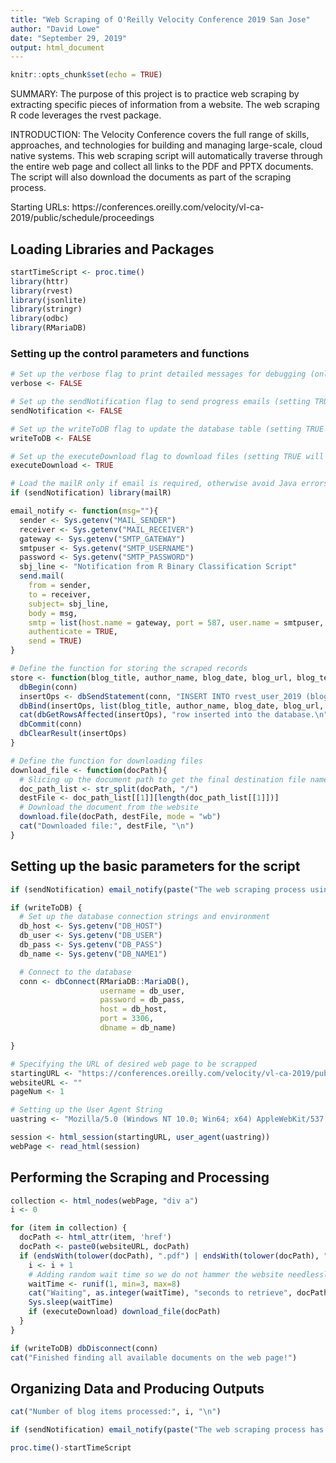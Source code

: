 ```yaml
---
title: "Web Scraping of O'Reilly Velocity Conference 2019 San Jose"
author: "David Lowe"
date: "September 29, 2019"
output: html_document
---
```


```r
knitr::opts_chunk$set(echo = TRUE)
```

SUMMARY: The purpose of this project is to practice web scraping by extracting specific pieces of information from a website. The web scraping R code leverages the rvest package.

INTRODUCTION: The Velocity Conference covers the full range of skills, approaches, and technologies for building and managing large-scale, cloud native systems. This web scraping script will automatically traverse through the entire web page and collect all links to the PDF and PPTX documents. The script will also download the documents as part of the scraping process.

Starting URLs: https://conferences.oreilly.com/velocity/vl-ca-2019/public/schedule/proceedings

## Loading Libraries and Packages

```r
startTimeScript <- proc.time()
library(httr)
library(rvest)
library(jsonlite)
library(stringr)
library(odbc)
library(RMariaDB)
```

### Setting up the control parameters and functions

```r
# Set up the verbose flag to print detailed messages for debugging (only TRUE will activate!)
verbose <- FALSE

# Set up the sendNotification flag to send progress emails (setting TRUE will send emails!)
sendNotification <- FALSE

# Set up the writeToDB flag to update the database table (setting TRUE will update!)
writeToDB <- FALSE

# Set up the executeDownload flag to download files (setting TRUE will download!)
executeDownload <- TRUE
```

```r
# Load the mailR only if email is required, otherwise avoid Java errors from loading mailR
if (sendNotification) library(mailR)

email_notify <- function(msg=""){
  sender <- Sys.getenv("MAIL_SENDER")
  receiver <- Sys.getenv("MAIL_RECEIVER")
  gateway <- Sys.getenv("SMTP_GATEWAY")
  smtpuser <- Sys.getenv("SMTP_USERNAME")
  password <- Sys.getenv("SMTP_PASSWORD")
  sbj_line <- "Notification from R Binary Classification Script"
  send.mail(
    from = sender,
    to = receiver,
    subject= sbj_line,
    body = msg,
    smtp = list(host.name = gateway, port = 587, user.name = smtpuser, passwd = password, ssl = TRUE),
    authenticate = TRUE,
    send = TRUE)
}
```

```r
# Define the function for storing the scraped records
store <- function(blog_title, author_name, blog_date, blog_url, blog_text){
  dbBegin(conn)
  insertOps <- dbSendStatement(conn, "INSERT INTO rvest_user_2019 (blog_title, author_name, blog_date, blog_url, blog_text) VALUES (?, ?, ?, ?, ?)")
  dbBind(insertOps, list(blog_title, author_name, blog_date, blog_url, blog_text))
  cat(dbGetRowsAffected(insertOps), "row inserted into the database.\n")
  dbCommit(conn)
  dbClearResult(insertOps)
}
```

```r
# Define the function for downloading files
download_file <- function(docPath){
  # Slicing up the document path to get the final destination file name
  doc_path_list <- str_split(docPath, "/")
  destFile <- doc_path_list[[1]][length(doc_path_list[[1]])]
  # Download the document from the website
  download.file(docPath, destFile, mode = "wb")
  cat("Downloaded file:", destFile, "\n")
}
```

## Setting up the basic parameters for the script

```r
if (sendNotification) email_notify(paste("The web scraping process using R has begun!",date()))
```

```r
if (writeToDB) {
  # Set up the database connection strings and environment
  db_host <- Sys.getenv("DB_HOST")
  db_user <- Sys.getenv("DB_USER")
  db_pass <- Sys.getenv("DB_PASS")
  db_name <- Sys.getenv("DB_NAME1")

  # Connect to the database
  conn <- dbConnect(RMariaDB::MariaDB(),
                    username = db_user,
                    password = db_pass,
                    host = db_host,
                    port = 3306,
                    dbname = db_name)

}
```

```r
# Specifying the URL of desired web page to be scrapped
startingURL <- "https://conferences.oreilly.com/velocity/vl-ca-2019/public/schedule/proceedings"
websiteURL <- ""
pageNum <- 1

# Setting up the User Agent String
uastring <- "Mozilla/5.0 (Windows NT 10.0; Win64; x64) AppleWebKit/537.36 (KHTML, like Gecko) Chrome/76.0.3809.132 Safari/537.36"

session <- html_session(startingURL, user_agent(uastring))
webPage <- read_html(session)
```

## Performing the Scraping and Processing

```r
collection <- html_nodes(webPage, "div a")
i <- 0

for (item in collection) {
  docPath <- html_attr(item, 'href')
  docPath <- paste0(websiteURL, docPath)
  if (endsWith(tolower(docPath), ".pdf") | endsWith(tolower(docPath), ".pptx") | endsWith(tolower(docPath), ".zip")) {
    i <- i + 1
    # Adding random wait time so we do not hammer the website needlessly
    waitTime <- runif(1, min=3, max=8)
    cat("Waiting", as.integer(waitTime), "seconds to retrieve", docPath, "\n")
    Sys.sleep(waitTime)
    if (executeDownload) download_file(docPath)
  }
}

if (writeToDB) dbDisconnect(conn)
cat("Finished finding all available documents on the web page!")
```

## Organizing Data and Producing Outputs

```r
cat("Number of blog items processed:", i, "\n")
```

```r
if (sendNotification) email_notify(paste("The web scraping process has completed!",date()))
```

```r
proc.time()-startTimeScript
```